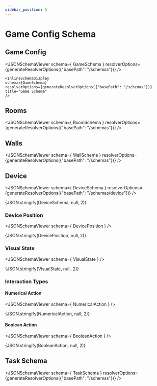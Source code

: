 ```yaml
---
sidebar_position: 5
---
```



# Game Config Schema

## Game Config

<JSONSchemaViewer schema={ GameSchema } resolverOptions={generateResolverOptions({"basePath": "/schemas"})} />

    <InlineSchemaDisplay 
    schema={GameSchema} 
    resolverOptions={generateResolverOptions({"basePath": "/schemas"})} 
    title="Game Schema"
    />

## Rooms

<JSONSchemaViewer schema={ RoomSchema } resolverOptions={generateResolverOptions({"basePath": "/schemas"})} />

## Walls

<JSONSchemaViewer schema={ WallSchema } resolverOptions={generateResolverOptions({"basePath": "/schemas"})} />

## Device

<JSONSchemaViewer schema={ DeviceSchema } resolverOptions={generateResolverOptions({"basePath": "/schemas/device"})} />

<CodeBlock language="json-schema">{JSON.stringify(DeviceSchema, null, 2)}</CodeBlock>


### Device Position

<JSONSchemaViewer schema={ DevicePosition } />

<CodeBlock language="json-schema">{JSON.stringify(DevicePosition, null, 2)}</CodeBlock>

### Visual State

<JSONSchemaViewer schema={ VisualState } />

<CodeBlock language="json-schema">{JSON.stringify(VisualState, null, 2)}</CodeBlock>


### Interaction Types

#### Numerical Action

<JSONSchemaViewer schema={ NumericalAction } />


<CodeBlock language="json-schema">{JSON.stringify(NumericalAction, null, 2)}</CodeBlock>

#### Boolean Action

<JSONSchemaViewer schema={ BooleanAction } />


<CodeBlock language="json-schema">{JSON.stringify(BooleanAction, null, 2)}</CodeBlock>

## Task Schema

<JSONSchemaViewer schema={ TaskSchema } resolverOptions={generateResolverOptions({"basePath": "/schemas"})} />

